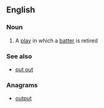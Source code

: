 ==English==

===Noun===
{{en-noun}}

# {{context|baseball|lang=en}} A [[play]] in which a [[batter]] is retired

===See also===
* [[put out]]

===Anagrams===
* [[output#English|output]]